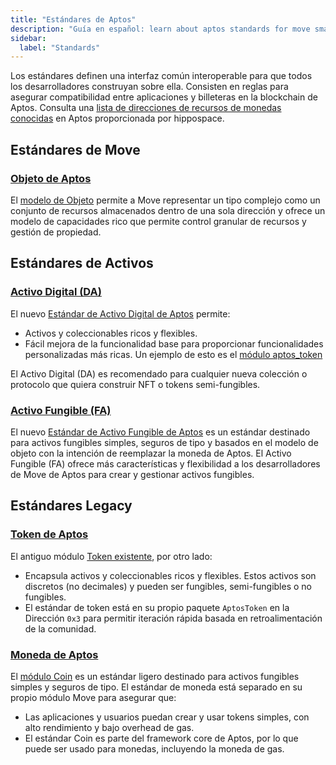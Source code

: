 ```yaml
---
title: "Estándares de Aptos"
description: "Guía en español: learn about aptos standards for move smart contract development on aptos blockchain."
sidebar:
  label: "Standards"
---
```


Los estándares definen una interfaz común interoperable para que todos los desarrolladores construyan
sobre ella. Consisten en reglas para asegurar compatibilidad entre aplicaciones y
billeteras en la blockchain de Aptos. Consulta una [lista de direcciones de recursos de monedas conocidas](https://github.com/hippospace/aptos-coin-list)
en Aptos proporcionada por hippospace.

## Estándares de Move

### [Objeto de Aptos](/build/smart-contracts/objects)

El [modelo de Objeto](https://github.com/aptos-labs/aptos-core/blob/main/aptos-move/framework/aptos-framework/sources/object.move)
permite a Move representar un tipo complejo como un conjunto de recursos almacenados dentro de una
sola dirección y ofrece un modelo de capacidades rico que permite control granular
de recursos y gestión de propiedad.

## Estándares de Activos

### [Activo Digital (DA)](/build/smart-contracts/digital-asset)

El nuevo [Estándar de Activo Digital de Aptos](https://github.com/aptos-labs/aptos-core/blob/main/aptos-move/framework/aptos-token-objects/sources/token.move)
permite:

- Activos y coleccionables ricos y flexibles.
- Fácil mejora de la funcionalidad base para proporcionar funcionalidades
  personalizadas más ricas. Un ejemplo de esto es el [módulo aptos\_token](https://github.com/aptos-labs/aptos-core/blob/main/aptos-move/framework/aptos-token-objects/sources/aptos_token.move)

El Activo Digital (DA) es recomendado para cualquier nueva colección o protocolo que quiera
construir NFT o tokens semi-fungibles.

### [Activo Fungible (FA)](/build/smart-contracts/fungible-asset)

El nuevo [Estándar de Activo Fungible de Aptos](https://github.com/aptos-labs/aptos-core/blob/main/aptos-move/framework/aptos-framework/sources/fungible_asset.move)
es un estándar destinado para activos fungibles simples, seguros de tipo y basados en el modelo
de objeto con la intención de reemplazar la moneda de Aptos. El Activo Fungible (FA) ofrece más características
y flexibilidad a los desarrolladores de Move de Aptos para crear y gestionar activos fungibles.

## Estándares Legacy

### [Token de Aptos](/build/smart-contracts/aptos-token)

El antiguo
módulo [Token existente](https://github.com/aptos-labs/aptos-core/blob/main/aptos-move/framework/aptos-token/sources/token.move),
por otro lado:

- Encapsula activos y coleccionables ricos y flexibles. Estos activos son discretos
  (no decimales) y pueden ser fungibles, semi-fungibles o no fungibles.
- El estándar de token está en su propio paquete `AptosToken` en la Dirección `0x3` para
  permitir iteración rápida basada en retroalimentación de la comunidad.

### [Moneda de Aptos](/build/smart-contracts/aptos-coin)

El [módulo Coin](https://github.com/aptos-labs/aptos-core/blob/main/aptos-move/framework/aptos-framework/sources/coin.move)
es un estándar ligero destinado para activos fungibles simples y seguros de tipo. El
estándar de moneda está separado en su propio módulo Move para asegurar que:

- Las aplicaciones y usuarios puedan crear y usar tokens simples, con alto rendimiento
  y bajo overhead de gas.
- El estándar Coin es parte del framework core de Aptos, por lo que puede ser usado para
  monedas, incluyendo la moneda de gas.
